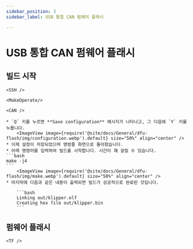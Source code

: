 ```yaml
---
sidebar_position: 3
sidebar_label: USB 통합 CAN 펌웨어 플래시

---
```




# USB 통합 CAN 펌웨어 플래시

## 빌드 시작

    <SSH />

    <MakeOperate/>

    <CAN />

    * `Q` 키를 누르면 **Save configuration** 메시지가 나타나고, 그 다음에 `Y` 키를 누릅니다.
        <ImageView image={require('@site/docs/General/dfu-flash/img/configuration.webp').default} size="50%" align="center" />
    * 이제 설정이 저장되었으며 명령줄 화면으로 돌아왔습니다.
    * 아래 명령어를 입력하여 빌드를 시작합니다. 시간이 꽤 걸릴 수 있습니다.
    ```bash
    make -j4
    ```
        <ImageView image={require('@site/docs/General/dfu-flash/img/make.webp').default} size="50%" align="center" />
    * 마지막에 다음과 같은 내용이 출력되면 빌드가 성공적으로 완료된 것입니다.

        ```bash
        Linking out/klipper.elf
        Creating hex file out/klipper.bin
        ```

## 펌웨어 플래시


    <TF />
